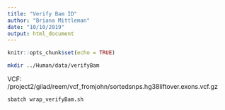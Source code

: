 ```yaml
---
title: "Verify Bam ID"
author: "Briana Mittleman"
date: "10/10/2019"
output: html_document
---
```


```r
knitr::opts_chunk$set(echo = TRUE)
```

```bash
mkdir ../Human/data/verifyBam
```

VCF: /project2/gilad/reem/vcf_fromjohn/sortedsnps.hg38liftover.exons.vcf.gz  


```bash
sbatch wrap_verifyBam.sh 
```




